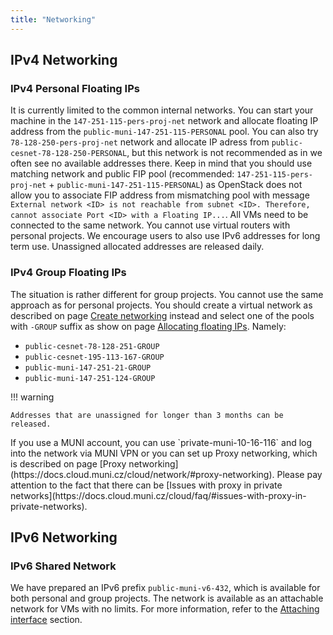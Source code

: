 ```yaml
---
title: "Networking"
---
```

## IPv4 Networking

### IPv4 Personal Floating IPs

It is currently limited to the common internal networks. You can start your machine in the `147-251-115-pers-proj-net` network and allocate floating IP address from the `public-muni-147-251-115-PERSONAL` pool. You can also try `78-128-250-pers-proj-net` network and allocate IP adress from `public-cesnet-78-128-250-PERSONAL`, but this network is not recommended as in we often see no available addresses there. Keep in mind that you should use matching network and public FIP pool (recommended: `147-251-115-pers-proj-net` + `public-muni-147-251-115-PERSONAL`) as OpenStack does not allow you to associate FIP address from mismatching pool with message `External network <ID> is not reachable from subnet <ID>. Therefore, cannot associate Port <ID> with a Floating IP...`. All VMs need to be connected to the same network. You cannot use virtual routers with personal projects. We encourage users to also use IPv6 addresses for long term use. Unassigned allocated addresses are released daily.

### IPv4 Group Floating IPs

The situation is rather different for group projects. You cannot use the same approach as for personal projects. You should create a virtual network as described on page [Create networking](../../how-to-guides/create-networking.md) instead and select one of the pools with `-GROUP` suffix as show on page [Allocating floating IPs](../../how-to-guides/managing-floating-ips.md). Namely:

 - `public-cesnet-78-128-251-GROUP`
 - `public-cesnet-195-113-167-GROUP`
 - `public-muni-147-251-21-GROUP`
 - `public-muni-147-251-124-GROUP`

!!! warning

    Addresses that are unassigned for longer than 3 months can be released.


<Callout type="info" title="Tip" icon="💡">
    If you use a MUNI account, you can use `private-muni-10-16-116` and log into the network via MUNI VPN or you can set up Proxy networking, which is described on page [Proxy networking](https://docs.cloud.muni.cz/cloud/network/#proxy-networking). Please pay attention to the fact that there can be [Issues with proxy in private networks](https://docs.cloud.muni.cz/cloud/faq/#issues-with-proxy-in-private-networks).
</Callout>

## IPv6 Networking

### IPv6 Shared Network

We have prepared an IPv6 prefix `public-muni-v6-432`, which is available for both personal and group projects. The network is available as an attachable network for VMs with no limits. For more information, refer to the [Attaching interface](../how-to-guides/attaching-interface.md) section.

